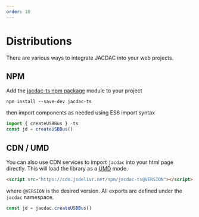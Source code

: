 ```yaml
---
order: 10
---
```


# Distributions

There are various ways to integrate JACDAC into your web projects.

## NPM

Add the [jacdac-ts npm package](https://www.npmjs.com/package/jacdac-ts) module 
to your project

```
npm install --save-dev jacdac-ts
```

then import components as needed using ES6 import syntax

```javascript
import { createUSBBus } -ts
const jd = createUSBBus()
```

## CDN / UMD

You can also use CDN services to import ``jacdac`` into your html page directly.
This will load the library as a [UMD](https://github.com/umdjs/umd) mode.

```html
<script src="https://cdn.jsdelivr.net/npm/jacdac-ts@VERSION"></script>
```

where ``@VERSION`` is the desired version. 
All exports are defined under the ``jacdac`` namespace.

```javascript
const jd = jacdac.createUSBBus()
```